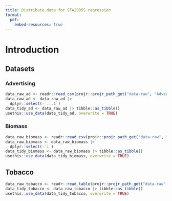 ```yaml
---
title: Distribute data for STA2005S regression
format:
  pdf:
    embed-resources: true
---
```


# Introduction

## Datasets

### Advertising

```r
data_raw_ad <- readr::read_csv(projr::projr_path_get("data-raw", "Advertising.csv"))
data_raw_ad <- data_raw_ad |>
  dplyr::select(-`...1`)
data_tidy_ad <- data_raw_ad |> tibble::as_tibble()
usethis::use_data(data_tidy_ad, overwrite = TRUE)
```

### Biomass

```r
data_raw_biomass <- readr::read_csv(projr::projr_path_get("data-raw", "biomass.csv"))
data_raw_biomass <- data_raw_biomass |>
  dplyr::select(-`i`)
data_tidy_biomass <- data_raw_biomass |> tibble::as_tibble()
usethis::use_data(data_tidy_biomass, overwrite = TRUE)
```

## Tobacco

```r
data_raw_tobacco <- readr::read_table(projr::projr_path_get("data-raw", "tobacco.txt"))
data_tidy_tobacco <- data_raw_tobacco |> tibble::as_tibble()
usethis::use_data(data_tidy_tobacco, overwrite = TRUE)
```

